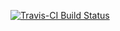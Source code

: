 [![Travis-CI Build Status](https://travis-ci.org/benmarwick/checkpointtest.png?branch=master)](https://travis-ci.org/benmarwick/checkpointtest)
